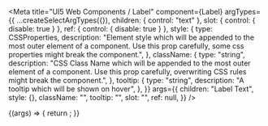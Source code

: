 

<Meta
  title="UI5 Web Components / Label"
  component={Label}
  argTypes={{
    ...createSelectArgTypes({}),
    children: { control: "text" },
    slot: { control: { disable: true } },
    ref: { control: { disable: true } },
    style: {
      type: CSSProperties,
      description:
        "Element style which will be appended to the most outer element of a component. Use this prop carefully, some css properties might break the component.",
    },
    className: {
      type: "string",
      description:
        "CSS Class Name which will be appended to the most outer element of a component. Use this prop carefully, overwriting CSS rules might break the component.",
    },
    tooltip: {
      type: "string",
      description: "A tooltip which will be shown on hover",
    },
  }}
  args={{
    children: "Label Text",
    style: {},
    className: "",
    tooltip: "",
    slot: "",
    ref: null,
  }}
/>

<DocsHeader />

<Canvas>
  <Story name="Default">
    {(args) => {
      return <Label {...args} />;
    }}
  </Story>
</Canvas>

<ArgsTable story="." />
